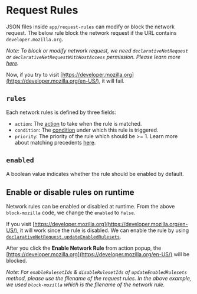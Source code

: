 
# Request Rules

JSON files inside `app/request-rules` can modify or block the network request. The below rule block the network request if the URL contains `developer.mozilla.org`.

<Editor code={codes.rule} filename="app/request-rules/block-mozilla.json" />

_Note: To block or modify network request, we need `declarativeNetRequest` or `declarativeNetRequestWithHostAccess` permission. Please learn more [here](https://developer.mozilla.org/en-US/docs/Mozilla/Add-ons/WebExtensions/API/declarativeNetRequest#permissions)._

<Editor code={codes.config} filename="supex.json" />

Now, if you try to visit [https://developer.mozilla.org](https://developer.mozilla.org/en-US/), it will fail.

## `rules`

Each network rules is defined by three fields:

- `action`: The [action](https://developer.mozilla.org/en-US/docs/Mozilla/Add-ons/WebExtensions/API/declarativeNetRequest/RuleAction) to take when the rule is matched.
- `condition`: The [condition](https://developer.mozilla.org/en-US/docs/Mozilla/Add-ons/WebExtensions/API/declarativeNetRequest/RuleCondition) under which this rule is triggered.
- `priority`: The priority of the rule which should be >= 1. Learn more about matching precedents [here](https://developer.mozilla.org/en-US/docs/Mozilla/Add-ons/WebExtensions/API/declarativeNetRequest#matching_precedents).

## `enabled`

A boolean value indicates whether the rule should be enabled by default.

## Enable or disable rules on runtime

Network rules can be enabled or disabled at runtime. From the above `block-mozilla` code, we change the `enabled` to `false`.

<Editor
  code={codes.rumtime.rule}
  filename="app/request-rules/block-mozilla.json"
/>

If you visit [https://developer.mozilla.org](https://developer.mozilla.org/en-US/), it will work since the rule is disabled. We can enable the rule by using [`declarativeNetRequest.updateEnabledRulesets`](https://developer.mozilla.org/en-US/docs/Mozilla/Add-ons/WebExtensions/API/declarativeNetRequest/updateEnabledRulesets).

<Editor code={codes.rumtime.script} filename="app/action.js" />

After you click the **Enable Network Rule** from action popup, the [https://developer.mozilla.org](https://developer.mozilla.org/en-US/) will be blocked.

_Note: For `enableRulesetIds` & `disableRulesetIds` of `updateEnabledRulesets` method, please use the filename of the request rules. In the above example, we used `block-mozilla` which is the filename of the network rule._
